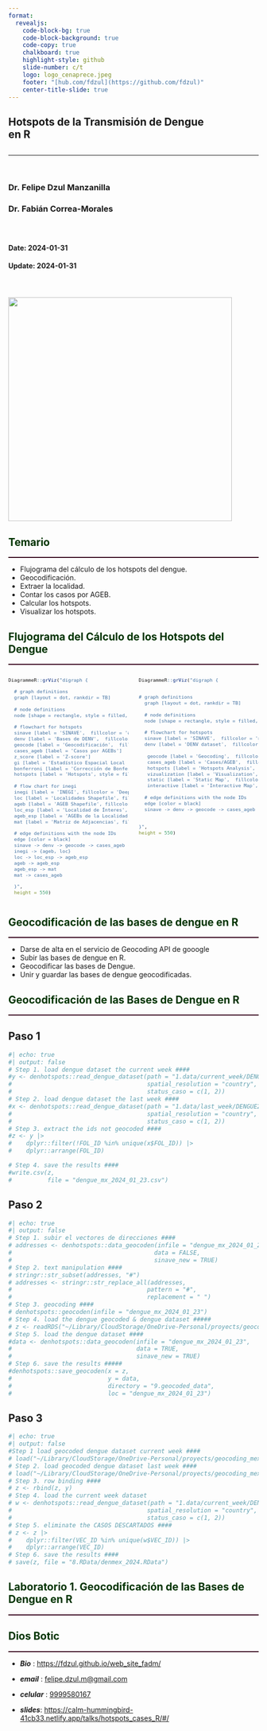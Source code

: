 ```yaml
---
format: 
  revealjs:
    code-block-bg: true
    code-block-background: true
    code-copy: true
    chalkboard: true
    highlight-style: github
    slide-number: c/t
    logo: logo_cenaprece.jpeg
    footer: "[hub.com/fdzul](https://github.com/fdzul)"
    center-title-slide: true
---
```


<h2> Hotspots de la Transmisión de Dengue
<br> en R
</h2>

<h2>

</h2>

<hr>

<br>


<h3>Dr. Felipe Dzul Manzanilla</h3>

<h3>Dr. Fabián Correa-Morales</h3>

<h3>

</h3>
<br>
<h4>Date: 2024-01-31 </h4>

<h4> Update: 2024-01-31</h4>

<br>

<h4>


![](logo_curso_2024.png){.absolute top="170" left="650" width="450"}


## [Temario]{style="color:#003300;"}
<hr style="height:2px;border-width:0;color:#330019;background-color:#330019">

- Flujograma del cálculo de los hotspots del dengue.
- Geocodificación.
- Extraer la localidad.
- Contar los casos por AGEB.
- Calcular los hotspots.
- Visualizar los hotspots.

## [Flujograma del Cálculo de los Hotspots del Dengue]{style="color:#003300;" .r-fit-text}
<hr style="height:2px;border-width:0;color:#330019;background-color:#330019">

:::: {.columns}
::: {.column style="width: 50%; font-size: 80%"}
```r
DiagrammeR::grViz("digraph {

  # graph definitions
  graph [layout = dot, rankdir = TB]
  
  # node definitions
  node [shape = rectangle, style = filled, color = grey] 
  
  # flowchart for hotspots
  sinave [label = 'SINAVE',  fillcolor = '#0F9D58', color = 'white', fontcolor = 'white']
  denv [label = 'Bases de DENV',  fillcolor = '#0F9D58', color = 'white', fontcolor = 'white']
  geocode [label = 'Geocodificación',  fillcolor = '#0F9D58', color = 'white', fontcolor = 'white']
  cases_ageb [label = 'Casos por AGEBs']
  z_score [label = 'Z-score']
  gi [label = 'Estadístico Espacial Local (Gi*)']
  bonferroni [label = 'Corrección de Bonferroni']
  hotspots [label = 'Hotspots', style = filled, color = orange]
  
  # flow chart for inegi
  inegi [label = 'INEGI', fillcolor = 'DeepSkyBlue', color = 'white', fontcolor = 'black']
  loc [label = 'Localidades Shapefile', fillcolor = 'DeepSkyBlue', color = 'white', fontcolor = 'black']
  ageb [label = 'AGEB Shapefile', fillcolor = 'DeepSkyBlue', color = 'white', fontcolor = 'black']
  loc_esp [label = 'Localidad de Ínteres', fillcolor = 'DeepSkyBlue', color = 'white', fontcolor = 'black']
  ageb_esp [label = 'AGEBs de la Localidad de Ínteres', fillcolor = 'DeepSkyBlue', color = 'white', fontcolor = 'black']
  mat [label = 'Matriz de Adjacencias', fillcolor = 'DeepSkyBlue', color = 'white', fontcolor = 'black']
  
  # edge definitions with the node IDs
  edge [color = black]
  sinave -> denv -> geocode -> cases_ageb -> z_score -> gi -> bonferroni -> hotspots 
  inegi -> {ageb, loc}
  loc -> loc_esp -> ageb_esp
  ageb -> ageb_esp
  ageb_esp -> mat
  mat -> cases_ageb 
 
  }", 
  height = 550)

```
:::
::: {.column style="width: 50%; font-size: 80%"}
```r
DiagrammeR::grViz("digraph {


# graph definitions
  graph [layout = dot, rankdir = TB]
  
  # node definitions
  node [shape = rectangle, style = filled, color = grey] 
  
  # flowchart for hotspots
  sinave [label = 'SINAVE',  fillcolor = '#0F9D58', color = 'white', fontcolor = 'white']
  denv [label = 'DENV dataset',  fillcolor = '#0F9D58', color = 'white', fontcolor = 'white']
  
   geocode [label = 'Geocoding',  fillcolor =  'orange', color = 'white', fontcolor = 'black']
   cases_ageb [label = 'Cases/AGEB',  fillcolor =  'orange', color = 'white', fontcolor = 'black']
   hotspots [label = 'Hotspots Analysis',  fillcolor =  'orange', color = 'white', fontcolor = 'black']
   vizualization [label = 'Visualization',  fillcolor =  'orange', color = 'white', fontcolor = 'black']
   static [label = 'Static Map',  fillcolor =  'DodgerBlue', color = 'white', fontcolor = 'white']
   interactive [label = 'Interactive Map',  fillcolor =  'DodgerBlue', color = 'white', fontcolor = 'white']
  
  # edge definitions with the node IDs
  edge [color = black]
  sinave -> denv -> geocode -> cases_ageb -> hotspots -> vizualization -> {static interactive}
  

}",
height = 550)
```
:::
::::

## [Geocodificación de las bases de dengue en R]{style="color:#003300;" .r-fit-text}
<hr style="height:2px;border-width:0;color:#330019;background-color:#330019">

- Darse de alta en el servicio de Geocoding API de gooogle
- Subir las bases de dengue en R.
- Geocodificar las bases de Dengue.
- Unir y guardar las bases de dengue geocodificadas.

## [Geocodificación de las Bases de Dengue en R]{style="color:#003300;" .r-fit-text}
<hr style="height:2px;border-width:0;color:#330019;background-color:#330019">

::: {.panel-tabset}

## Paso 1
```r
#| echo: true
#| output: false
# Step 1. load dengue dataset the current week ####
#y <- denhotspots::read_dengue_dataset(path = "1.data/current_week/DENGUE2_.txt",
#                                      spatial_resolution = "country",
#                                      status_caso = c(1, 2)) 
# Step 2. load dengue dataset the last week ####
#x <- denhotspots::read_dengue_dataset(path = "1.data/last_week/DENGUE2_.txt",
#                                      spatial_resolution = "country",
#                                      status_caso = c(1, 2))
# Step 3. extract the ids not geocoded ####
#z <- y |>
#    dplyr::filter(!FOL_ID %in% unique(x$FOL_ID)) |>
#    dplyr::arrange(FOL_ID)

# Step 4. save the results ####
#write.csv(z, 
#          file = "dengue_mx_2024_01_23.csv")
```


## Paso 2
```r
#| echo: true
#| output: false
# Step 1. subir el vectores de direcciones ####
# addresses <- denhotspots::data_geocoden(infile = "dengue_mx_2024_01_23",
#                                        data = FALSE,
#                                        sinave_new = TRUE)
# Step 2. text manipulation ####
# stringr::str_subset(addresses, "#")
# addresses <- stringr::str_replace_all(addresses,
#                                      pattern = "#",
#                                      replacement = " ")
# Step 3. geocoding ####
# denhotspots::geocoden(infile = "dengue_mx_2024_01_23")
# Step 4. load the dengue geocoded & dengue dataset #####
# z <- readRDS("~/Library/CloudStorage/OneDrive-Personal/proyects/geocoding_mex/2024/dengue_mx_2024_01_23_temp_geocoded.rds")
# Step 5. load the dengue dataset ####
#data <- denhotspots::data_geocoden(infile = "dengue_mx_2024_01_23", 
#                                   data = TRUE,
#                                   sinave_new = TRUE)
# Step 6. save the results #####
#denhotspots::save_geocoden(x = z,
#                           y = data,
#                           directory = "9.geocoded_data",
#                           loc = "dengue_mx_2024_01_23")
```

## Paso 3
```r
#| echo: true
#| output: false
#Step 1 load geocoded dengue dataset current week ####
# load("~/Library/CloudStorage/OneDrive-Personal/proyects/geocoding_mex/2024/9.geocoded_data/geo_dengue_mx_2024_01_23.RData")
# Step 2. load geocoded dengue dataset last week ####
# load("~/Library/CloudStorage/OneDrive-Personal/proyects/geocoding_mex/2024/8.RData/denmex_2024.RData")
# Step 3. row binding ####
# z <- rbind(z, y)
# Step 4. load the current week dataset 
# w <- denhotspots::read_dengue_dataset(path = "1.data/current_week/DENGUE2_.txt",
#                                      spatial_resolution = "country",
#                                      status_caso = c(1, 2))
# Step 5. eliminate the CASOS DESCARTADOS ####
# z <- z |>
#    dplyr::filter(VEC_ID %in% unique(w$VEC_ID)) |>
#    dplyr::arrange(VEC_ID)
# Step 6. save the results ####
# save(z, file = "8.RData/denmex_2024.RData")

```


:::



## [Laboratorio 1. Geocodificación de las Bases de Dengue en R]{style="color:#003300;" .r-fit-text}
<hr style="height:2px;border-width:0;color:#330019;background-color:#330019">

## [Dios Botic]{style="color:#003300;"}
<hr style="height:2px;border-width:0;color:#330019;background-color:#330019">

-   ***Bio*** : [https://fdzul.github.io/web_site_fadm/]()

-   ***email*** : [felipe.dzul.m\@gmail.com]()

-   ***celular*** : [9999580167]()

-   ***slides***: [https://calm-hummingbird-41cb33.netlify.app/talks/hotspots_cases_R/#/](https://calm-hummingbird-41cb33.netlify.app/talks/hotspots_cases_R/#/)